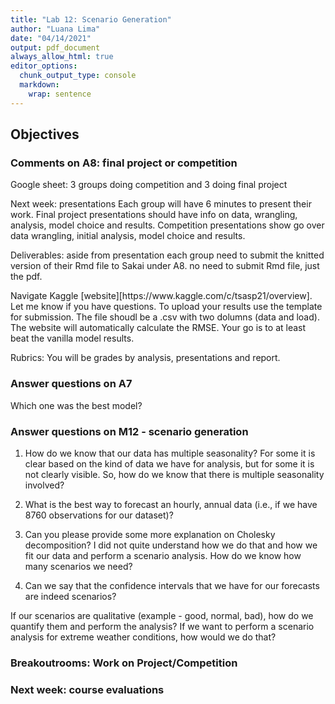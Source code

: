 ```yaml
---
title: "Lab 12: Scenario Generation"
author: "Luana Lima"
date: "04/14/2021"
output: pdf_document
always_allow_html: true
editor_options: 
  chunk_output_type: console
  markdown: 
    wrap: sentence
---
```



## Objectives

### Comments on A8: final project or competition

  Google sheet: 3 groups doing competition and 3 doing final project
  
  Next week: presentations
  Each group will have 6 minutes to present their work. Final project presentations should have info on data, wrangling, analysis, model choice and results. Competition presentations show go over data wrangling, initial analysis, model choice and results. 
  
  Deliverables: aside from presentation each group need to submit the knitted version of their Rmd file to Sakai under A8. no need to submit Rmd file, just the pdf.
  
  Navigate Kaggle [website][https://www.kaggle.com/c/tsasp21/overview]. Let me know if you have questions. To upload your results use the template for submission. The file shoudl be a .csv with two dolumns (data and load). The website will automatically calculate the RMSE. Your go is to at least beat the vanilla model results. 
  
  Rubrics: You will be grades by analysis, presentations and report.

###  Answer questions on A7

  Which one was the best model?

### Answer questions on M12 - scenario generation

1. How do we know that our data has multiple seasonality? For some it is clear based on the kind of data we have for analysis, but for some it is not clearly visible. So, how do we know that there is multiple seasonality involved?

2. What is the best way to forecast an hourly, annual data (i.e., if we have 8760 observations for our dataset)?

3. Can you please provide some more explanation on Cholesky decomposition? I did not quite understand how we do that and how we fit our data and perform a scenario analysis.
How do we know how many scenarios we need? 

4. Can we say that the confidence intervals that we have for our forecasts are indeed scenarios? 

  If our scenarios are qualitative (example - good, normal, bad), how do we quantify them and perform the analysis?
  If we want to perform a scenario analysis for extreme weather conditions, how would we do that?

### Breakoutrooms: Work on Project/Competition

### Next week: course evaluations
